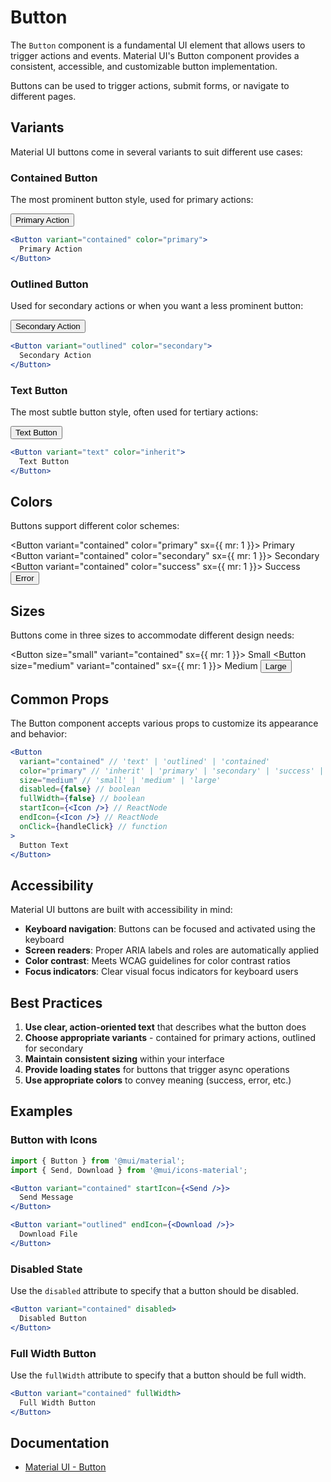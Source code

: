 
# Button

The `Button` component is a fundamental UI element that allows users to trigger actions and events. Material UI's Button component provides a consistent, accessible, and customizable button implementation.

Buttons can be used to trigger actions, submit forms, or navigate to different pages.

## Variants

Material UI buttons come in several variants to suit different use cases:

### Contained Button

The most prominent button style, used for primary actions:

<Button variant="contained" color="primary">
  Primary Action
</Button>

```jsx
<Button variant="contained" color="primary">
  Primary Action
</Button>
```

### Outlined Button

Used for secondary actions or when you want a less prominent button:

<Button variant="outlined" color="secondary">
  Secondary Action
</Button>

```jsx
<Button variant="outlined" color="secondary">
  Secondary Action
</Button>
```

### Text Button

The most subtle button style, often used for tertiary actions:

<Button variant="text" color="inherit">
  Text Button
</Button>

```jsx
<Button variant="text" color="inherit">
  Text Button
</Button>
```

## Colors

Buttons support different color schemes:

<Button variant="contained" color="primary" sx={{ mr: 1 }}>
  Primary
</Button>
<Button variant="contained" color="secondary" sx={{ mr: 1 }}>
  Secondary
</Button>
<Button variant="contained" color="success" sx={{ mr: 1 }}>
  Success
</Button>
<Button variant="contained" color="error">
  Error
</Button>

## Sizes

Buttons come in three sizes to accommodate different design needs:

<Button size="small" variant="contained" sx={{ mr: 1 }}>
  Small
</Button>
<Button size="medium" variant="contained" sx={{ mr: 1 }}>
  Medium
</Button>
<Button size="large" variant="contained">
  Large
</Button>

## Common Props

The Button component accepts various props to customize its appearance and behavior:

```jsx
<Button
  variant="contained" // 'text' | 'outlined' | 'contained'
  color="primary" // 'inherit' | 'primary' | 'secondary' | 'success' | 'error' | 'info' | 'warning'
  size="medium" // 'small' | 'medium' | 'large'
  disabled={false} // boolean
  fullWidth={false} // boolean
  startIcon={<Icon />} // ReactNode
  endIcon={<Icon />} // ReactNode
  onClick={handleClick} // function
>
  Button Text
</Button>
```

## Accessibility

Material UI buttons are built with accessibility in mind:

- **Keyboard navigation**: Buttons can be focused and activated using the keyboard
- **Screen readers**: Proper ARIA labels and roles are automatically applied
- **Color contrast**: Meets WCAG guidelines for color contrast ratios
- **Focus indicators**: Clear visual focus indicators for keyboard users

## Best Practices

1. **Use clear, action-oriented text** that describes what the button does
2. **Choose appropriate variants** - contained for primary actions, outlined for secondary
3. **Maintain consistent sizing** within your interface
4. **Provide loading states** for buttons that trigger async operations
5. **Use appropriate colors** to convey meaning (success, error, etc.)

## Examples

### Button with Icons

```jsx
import { Button } from '@mui/material';
import { Send, Download } from '@mui/icons-material';

<Button variant="contained" startIcon={<Send />}>
  Send Message
</Button>

<Button variant="outlined" endIcon={<Download />}>
  Download File
</Button>
```

### Disabled State

Use the `disabled` attribute to specify that a button should be disabled.

```jsx
<Button variant="contained" disabled>
  Disabled Button
</Button>
```

### Full Width Button

Use the `fullWidth` attribute to specify that a button should be full width.

```jsx
<Button variant="contained" fullWidth>
  Full Width Button
</Button>
```

## Documentation

- [Material UI - Button](https://mui.com/material-ui/react-button/)
